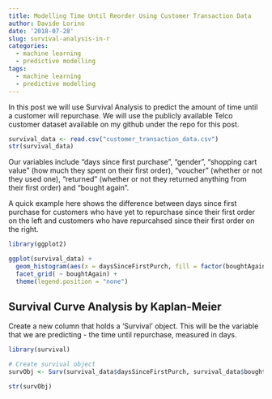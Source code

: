 ```yaml
---
title: Modelling Time Until Reorder Using Customer Transaction Data
author: Davide Lorino
date: '2018-07-28'
slug: survival-analysis-in-r
categories:
  - machine learning
  - predictive modelling
tags:
  - machine learning
  - predictive modelling
---
```


In this post we will use Survival Analysis to predict the amount of time until a customer will repurchase. We will use the publicly available Telco customer dataset available on my github under the repo for this post. 

```r
survival_data <- read.csv("customer_transaction_data.csv")
str(survival_data)
```

Our variables include "days since first purchase", "gender", "shopping cart value" (how much they spent on their first order), "voucher" (whether or not they used one), "returned" (whether or not they returned anything from their first order) and "bought again".

A quick example here shows the difference between days since first purchase for customers who have yet to repurchase since their first order on the left and customers who have repurcahsed since their first order on the right.

```r
library(ggplot2)

ggplot(survival_data) +
  geom_histogram(aes(x = daysSinceFirstPurch, fill = factor(boughtAgain))) +
  facet_grid( ~ boughtAgain) +
  theme(legend.position = "none")
```

## Survival Curve Analysis by Kaplan-Meier

Create a new column that holds a 'Survival' object. This will be the variable that we are predicting - the time until repurchase, measured in days.

```r
library(survival)

# Create survival object
survObj <- Surv(survival_data$daysSinceFirstPurch, survival_data$boughtAgain)

str(survObj)
```


